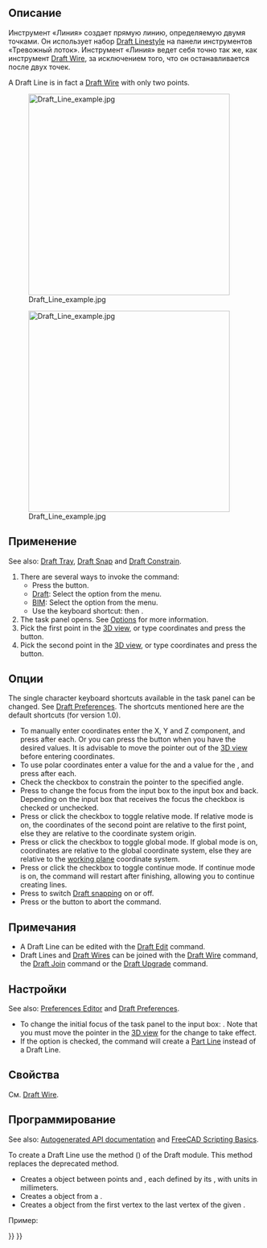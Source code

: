 <languages/>

{{Docnav/ru
|
|[[Draft_Wire/ru|Ломаная линия]]
|[[Draft_Workbench/ru|Верстак "Draft"]]
|IconL=
|IconR=Draft_Wire.svg
|IconC=Workbench_Draft.svg
}}

<div class="mw-translate-fuzzy">
{{GuiCommand/ru
|Name=Draft Line
|Name/ru=Draft Line
|MenuLocation=Черчение → Линия
|Workbenches=[[Draft_Workbench/ru|Draft]], [[Arch_Workbench/ru|Arch]]
|Shortcut={{KEY|L}} {{KEY|I}}
|SeeAlso=[[Draft Wire/ru|Draft Wire]]
}}
</div>

<span id="Description"></span>
==Описание== 

<div class="mw-translate-fuzzy">
Инструмент «Линия» создает прямую линию, определяемую двумя точками. Он использует набор [[Draft Linestyle]]  на панели инструментов «Тревожный лоток». Инструмент «Линия» ведет себя точно так же, как инструмент [[Draft Wire]], за исключением того, что он останавливается после двух точек.
</div>

A Draft Line is in fact a [[Draft_Wire|Draft Wire]] with only two points.

[[Image:Draft_Line_example.jpg|400px]]
<div class="mw-translate-fuzzy">
[[Image:Draft_Line_example.jpg|400px]]
</div>

<span id="Usage"></span>
==Применение== 

See also: [[Draft_Tray|Draft Tray]], [[Draft_Snap|Draft Snap]] and [[Draft_Constrain|Draft Constrain]].

# There are several ways to invoke the command:
#* Press the {{Button|[[Image:Draft_Line.svg|16px]] [[Draft_Line|Line]]}} button.
#* [[Draft_Workbench|Draft]]: Select the {{MenuCommand|Drafting → [[Image:Draft_Line.svg|16px]] Line}} option from the menu.
#* [[BIM_Workbench|BIM]]: Select the {{MenuCommand|2D Drafting → [[Image:Draft_Line.svg|16px]] Line}} option from the menu.
#* Use the keyboard shortcut: {{KEY|L}} then {{KEY|I}}.
# The {{MenuCommand|Line}} task panel opens. See [[#Options|Options]] for more information.
# Pick the first point in the [[3D_view|3D view]], or type coordinates and press the {{Button|[[Image:Draft_AddPoint.svg|16px]] Enter point}} button.
# Pick the second point in the [[3D_view|3D view]], or type coordinates and press the {{Button|[[Image:Draft_AddPoint.svg|16px]] Enter point}} button.

<span id="Options"></span>
==Опции==

The single character keyboard shortcuts available in the task panel can be changed. See [[Draft_Preferences|Draft Preferences]]. The shortcuts mentioned here are the default shortcuts (for version 1.0).

* To manually enter coordinates enter the X, Y and Z component, and press {{KEY|Enter}} after each. Or you can press the {{Button|[[Image:Draft_AddPoint.svg|16px]] Enter point}} button when you have the desired values. It is advisable to move the pointer out of the [[3D_view|3D view]] before entering coordinates.
* To use polar coordinates enter a value for the {{MenuCommand|Length}} and a value for the {{MenuCommand|Angle}}, and press {{KEY|Enter}} after each.
* Check the {{MenuCommand|Angle}} checkbox to constrain the pointer to the specified angle.
* Press {{KEY|L}} to change the focus from the {{MenuCommand|X}} input box to the {{MenuCommand|Length}} input box and back. Depending on the input box that receives the focus the {{MenuCommand|Angle}} checkbox is checked or unchecked.
* Press {{KEY|R}} or click the {{MenuCommand|Relative}} checkbox to toggle relative mode. If relative mode is on, the coordinates of the second point are relative to the first point, else they are relative to the coordinate system origin.
* Press {{KEY|G}} or click the {{MenuCommand|Global}} checkbox to toggle global mode. If global mode is on, coordinates are relative to the global coordinate system, else they are relative to the [[Draft_SelectPlane|working plane]] coordinate system.
* Press {{KEY|N}} or click the {{MenuCommand|Continue}} checkbox to toggle continue mode. If continue mode is on, the command will restart after finishing, allowing you to continue creating lines.
* Press {{KEY|S}} to switch [[Draft_Snap|Draft snapping]] on or off.
* Press {{KEY|Esc}} or the {{Button|Close}} button to abort the command.

<span id="Notes"></span>
==Примечания==

* A Draft Line can be edited with the [[Draft_Edit|Draft Edit]] command.
* Draft Lines and [[Draft_Wire|Draft Wires]] can be joined with the [[Draft_Wire|Draft Wire]] command, the [[Draft_Join|Draft Join]] command or the [[Draft_Upgrade|Draft Upgrade]] command.

<span id="Preferences"></span>
==Настройки==

See also: [[Preferences_Editor|Preferences Editor]] and [[Draft_Preferences|Draft Preferences]].

* To change the initial focus of the task panel to the {{MenuCommand|Length}} input box: {{MenuCommand|Edit → Preferences... → Draft → General → Set focus on Length instead of X coordinate}}. Note that you must move the pointer in the [[3D_view|3D view]] for the change to take effect.
* If the {{MenuCommand|Edit → Preferences... → Draft → General → Create Part primitives if possible}} option is checked, the command will create a [[Part_Line|Part Line]] instead of a Draft Line.

<span id="Properties"></span>
==Свойства==

См. [[Draft_Wire/ru#Properties|Draft Wire]].

<span id="Scripting"></span>
==Программирование==

See also: [https://freecad.github.io/SourceDoc/ Autogenerated API documentation] and [[FreeCAD Scripting Basics|FreeCAD Scripting Basics]].

To create a Draft Line use the {{incode|make_line}} method ({{Version|0.19}}) of the Draft module. This method replaces the deprecated {{incode|makeLine}} method.

{{Code|code=
line = make_line(p1, p2)
line = make_line(LineSegment)
line = make_line(Shape)
}}

* Creates a {{incode|Line}} object between points {{incode|p1}} and {{incode|p2}}, each defined by its {{incode|FreeCAD.Vector}}, with units in millimeters.
* Creates a {{incode|Line}} object from a {{incode|Part.LineSegment}}.
* Creates a {{incode|Line}} object from the first vertex to the last vertex of the given {{incode|Shape}}.

Пример:

{{Code|code=
import FreeCAD as App
import Draft

doc = App.newDocument()

p1 = App.Vector(0, 0, 0)
p2 = App.Vector(1000, 500, 0)
p3 = App.Vector(-250, -500, 0)
p4 = App.Vector(500, 1000, 0)

line1 = Draft.make_line(p1, p2)
line2 = Draft.make_line(p3, p4)

doc.recompute()
}}


{{Docnav/ru
|
|[[Draft_Wire/ru|Ломаная линия]]
|[[Draft_Workbench/ru|Верстак "Draft"]]
|IconL=
|IconR=Draft_Wire.svg
|IconC=Workbench_Draft.svg
}}

{{Draft Tools navi{{#translation:}}}}
{{Userdocnavi{{#translation:}}}}